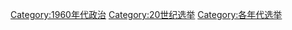 [[Category:1960年代政治|Category:1960年代政治]]
[[Category:20世纪选举|Category:20世纪选举]]
[[Category:各年代选举|Category:各年代选举]]